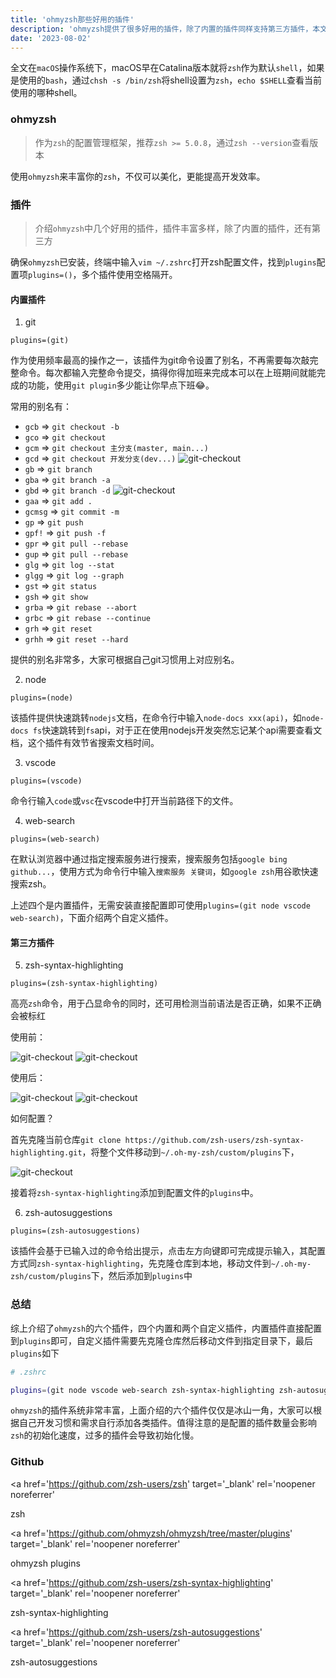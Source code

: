 ```yaml
---
title: 'ohmyzsh那些好用的插件'
description: 'ohmyzsh提供了很多好用的插件，除了内置的插件同样支持第三方插件，本文将介绍几个很好用的插件，包括内置插件和第三方'
date: '2023-08-02'
---
```



全文在`macOS`操作系统下，macOS早在Catalina版本就将`zsh`作为默认`shell`，如果是使用的`bash`，通过`chsh -s /bin/zsh`将shell设置为`zsh`，`echo $SHELL`查看当前使用的哪种shell。

### ohmyzsh

> 作为`zsh`的配置管理框架，推荐`zsh >= 5.0.8`，通过`zsh --version`查看版本

使用`ohmyzsh`来丰富你的`zsh`，不仅可以美化，更能提高开发效率。

### 插件

> 介绍`ohmyzsh`中几个好用的插件，插件丰富多样，除了内置的插件，还有第三方

确保`ohmyzsh`已安装，终端中输入`vim ~/.zshrc`打开zsh配置文件，找到`plugins`配置项`plugins=()`，多个插件使用空格隔开。

#### 内置插件

1. git

`plugins=(git)`

作为使用频率最高的操作之一，该插件为git命令设置了别名，不再需要每次敲完整命令。每次都输入完整命令提交，搞得你得加班来完成本可以在上班期间就能完成的功能，使用`git plugin`多少能让你早点下班😂。

常用的别名有：

- `gcb` => `git checkout -b`
- `gco` => `git checkout`
- `gcm` => `git checkout 主分支(master, main...)`
- `gcd` => `git checkout 开发分支(dev...)`
  <Image
    src='/images/git-checkout.gif'
    width={500}
    height={100}
    className='h-auto w-auto'
    alt='git-checkout'
  />
- `gb` => `git branch`
- `gba` => `git branch -a`
- `gbd` => `git branch -d`
  <Image
    src='/images/git-branch.gif'
    width={500}
    height={100}
    className='h-auto w-auto'
    alt='git-checkout'
  />
- `gaa` => `git add .`
- `gcmsg` => `git commit -m`
- `gp` => `git push`
- `gpf!` => `git push -f`
- `gpr` => `git pull --rebase`
- `gup` => `git pull --rebase`
- `glg` => `git log --stat`
- `glgg` => `git log --graph`
- `gst` => `git status`
- `gsh` => `git show`
- `grba` => `git rebase --abort`
- `grbc` => `git rebase --continue`
- `grh` => `git reset`
- `grhh` => `git reset --hard`

提供的别名非常多，大家可根据自己git习惯用上对应别名。

2. node

`plugins=(node)`

该插件提供快速跳转`nodejs`文档，在命令行中输入`node-docs xxx(api)`，如`node-docs fs`快速跳转到`fs`api，对于正在使用nodejs开发突然忘记某个api需要查看文档，这个插件有效节省搜索文档时间。

3. vscode

`plugins=(vscode)`

命令行输入`code`或`vsc`在vscode中打开当前路径下的文件。

4. web-search

`plugins=(web-search)`

在默认浏览器中通过指定搜索服务进行搜索，搜索服务包括`google bing github...`，使用方式为命令行中输入`搜索服务 关键词`，如`google zsh`用谷歌快速搜索zsh。

上述四个是内置插件，无需安装直接配置即可使用`plugins=(git node vscode web-search)`，下面介绍两个自定义插件。

#### 第三方插件

5. zsh-syntax-highlighting

`plugins=(zsh-syntax-highlighting)`

高亮`zsh`命令，用于凸显命令的同时，还可用检测当前语法是否正确，如果不正确会被标红

使用前：

<Image
  src='/images/highlight.jpg'
  width={500}
  height={100}
  className='h-auto w-auto'
  alt='git-checkout'
/>
<Image
  src='/images/highlight2.jpg'
  width={500}
  height={100}
  className='h-auto w-auto'
  alt='git-checkout'
/>

使用后：

<Image
  src='/images/highlight3.jpg'
  width={500}
  height={100}
  className='h-auto w-auto'
  alt='git-checkout'
/>
<Image
  src='/images/highlight4.jpg'
  width={500}
  height={100}
  className='h-auto w-auto'
  alt='git-checkout'
/>

如何配置？

首先克隆当前仓库`git clone https://github.com/zsh-users/zsh-syntax-highlighting.git`，将整个文件移动到`~/.oh-my-zsh/custom/plugins`下，

<Image
  src='/images/zsh-custom-plugin.jpg'
  width={500}
  height={100}
  className='h-auto w-auto'
  alt='git-checkout'
/>

接着将`zsh-syntax-highlighting`添加到配置文件的`plugins`中。

6. zsh-autosuggestions

`plugins=(zsh-autosuggestions)`

该插件会基于已输入过的命令给出提示，点击左方向键即可完成提示输入，其配置方式同`zsh-syntax-highlighting`，先克隆仓库到本地，移动文件到`~/.oh-my-zsh/custom/plugins`下，然后添加到`plugins`中

### 总结

综上介绍了`ohmyzsh`的六个插件，四个内置和两个自定义插件，内置插件直接配置到`plugins`即可，自定义插件需要先克隆仓库然后移动文件到指定目录下，最后`plugins`如下

```zsh
# .zshrc

plugins=(git node vscode web-search zsh-syntax-highlighting zsh-autosuggestions)
```

`ohmyzsh`的插件系统非常丰富，上面介绍的六个插件仅仅是冰山一角，大家可以根据自己开发习惯和需求自行添加各类插件。值得注意的是配置的插件数量会影响`zsh`的初始化速度，过多的插件会导致初始化慢。

### Github

<a
  href='https://github.com/zsh-users/zsh'
  target='_blank'
  rel='noopener noreferrer'
>
  zsh
</a>

<a
  href='https://github.com/ohmyzsh/ohmyzsh/tree/master/plugins'
  target='_blank'
  rel='noopener noreferrer'
>
  ohmyzsh plugins
</a>

<a
  href='https://github.com/zsh-users/zsh-syntax-highlighting'
  target='_blank'
  rel='noopener noreferrer'
>
  zsh-syntax-highlighting
</a>

<a
  href='https://github.com/zsh-users/zsh-autosuggestions'
  target='_blank'
  rel='noopener noreferrer'
>
  zsh-autosuggestions
</a>
